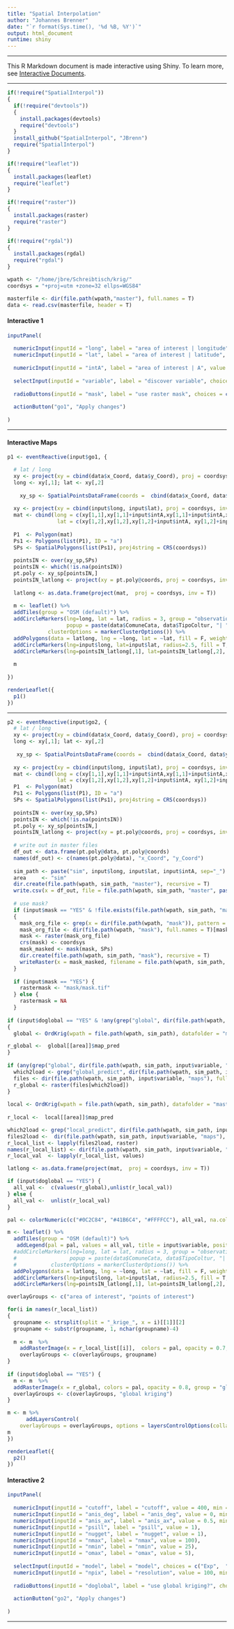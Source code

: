 ```yaml
---
title: "Spatial Interpolation"
author: "Johannes Brenner"
date: "`r format(Sys.time(), '%d %B, %Y')`"
output: html_document
runtime: shiny
---
```


***

This R Markdown document is made interactive using Shiny. To learn more, see [Interactive Documents](http://rmarkdown.rstudio.com/authoring_shiny.html).

***

```r

if(!require("SpatialInterpol"))
{
  if(!require("devtools"))
  {
    install.packages(devtools)
    require("devtools")
  }
  install_github("SpatialInterpol", "JBrenn")
  require("SpatialInterpol")
}

if(!require("leaflet"))
{
  install.packages(leaflet)
  require("leaflet")
}

if(!require("raster"))
{
  install.packages(raster)
  require("raster")
}

if(!require("rgdal"))
{
  install.packages(rgdal)
  require("rgdal")
}

wpath <- "/home/jbre/Schreibtisch/krig/"
coordsys = "+proj=utm +zone=32 ellps=WGS84"

masterfile <- dir(file.path(wpath,"master"), full.names = T)
data <- read.csv(masterfile, header = T)

```

#### Interactive 1

```r
inputPanel(
  
  numericInput(inputId = "long", label = "area of interest | longitude", value = 11.14),
  numericInput(inputId = "lat", label = "area of interest | latitude", value = 46.47),
  
  numericInput(inputId = "intA", label = "area of interest | A", value = 11000, min = 0, max = 100000, step = 1), 
  
  selectInput(inputId = "variable", label = "discover variable", choices = dimnames(data)[[2]][c(7,8,10:17)], selected = "Humus____"),
  
  radioButtons(inputId = "mask", label = "use raster mask", choices = c("YES","NO"), selected = "YES"),
  
  actionButton("go1", "Apply changes")
  
)

```

***

#### Interactive Maps

```r

p1 <- eventReactive(input$go1, {

  # lat / long
  xy <- project(xy = cbind(data$x_Coord, data$y_Coord), proj = coordsys, inv = T)
  long <- xy[,1]; lat <- xy[,2]
  
    xy_sp <- SpatialPointsDataFrame(coords =  cbind(data$x_Coord, data$y_Coord), proj4string = CRS(coordsys), data = data[,c("FID",input$variable)])
  
  xy <- project(xy = cbind(input$long, input$lat), proj = coordsys, inv = F)
  mat <- cbind(long = c(xy[1,1],xy[1,1]+input$intA,xy[1,1]+input$intA,xy[1,1]), 
                lat = c(xy[1,2],xy[1,2],xy[1,2]+input$intA, xy[1,2]+input$intA))
  
  P1  <- Polygon(mat)
  Ps1 <- Polygons(list(P1), ID = "a")
  SPs <- SpatialPolygons(list(Ps1), proj4string = CRS(coordsys))
  
  pointsIN <- over(xy_sp,SPs)
  pointsIN <- which(!is.na(pointsIN))
  pt.poly <- xy_sp[pointsIN,]  
  pointsIN_latlong <- project(xy = pt.poly@coords, proj = coordsys, inv = T)
  
  latlong <- as.data.frame(project(mat,  proj = coordsys, inv = T))
  
  m <- leaflet() %>%  
  addTiles(group = "OSM (default)") %>%
  addCircleMarkers(lng=long, lat = lat, radius = 3, group = "observations", opacity = .5, color = "orange",
                   popup = paste(data$ComuneCata, data$TipoColtur, "| ", input$variable, data[,input$variable]),
             clusterOptions = markerClusterOptions()) %>%
  addPolygons(data = latlong, lng = ~long, lat = ~lat, fill = F, weight = 2, color = "#FFFFCC", group = "area of interest")  %>% 
  addCircleMarkers(lng=input$long, lat=input$lat, radius=2.5, fill = T, color = "red", popup = "input point") %>%
  addCircleMarkers(lng=pointsIN_latlong[,1], lat=pointsIN_latlong[,2], radius=1.5, fill = F, color = "grey", group = "points of interest")
  
  m
  
})

renderLeaflet({
  p1()
})

```
  
***

```r

p2 <- eventReactive(input$go2, {
  # lat / long
  xy <- project(xy = cbind(data$x_Coord, data$y_Coord), proj = coordsys, inv = T)
  long <- xy[,1]; lat <- xy[,2]
  
   xy_sp <- SpatialPointsDataFrame(coords =  cbind(data$x_Coord, data$y_Coord), proj4string = CRS(coordsys), data = data[,c("FID",input$variable)])
  
  xy <- project(xy = cbind(input$long, input$lat), proj = coordsys, inv = F)
  mat <- cbind(long = c(xy[1,1],xy[1,1]+input$intA,xy[1,1]+input$intA,xy[1,1]), 
                lat = c(xy[1,2],xy[1,2],xy[1,2]+input$intA, xy[1,2]+input$intA))
  P1  <- Polygon(mat)
  Ps1 <- Polygons(list(P1), ID = "a")
  SPs <- SpatialPolygons(list(Ps1), proj4string = CRS(coordsys))
  
  pointsIN <- over(xy_sp,SPs)
  pointsIN <- which(!is.na(pointsIN))
  pt.poly <- xy_sp[pointsIN,]  
  pointsIN_latlong <- project(xy = pt.poly@coords, proj = coordsys, inv = T)
  
  # write out in master files
  df_out <- data.frame(pt.poly@data, pt.poly@coords)
  names(df_out) <- c(names(pt.poly@data), "x_Coord", "y_Coord")
  
  sim_path <- paste("sim", input$long, input$lat, input$intA, sep="_")
  area     <- "sim"
  dir.create(file.path(wpath, sim_path, "master"), recursive = T)
  write.csv(x = df_out, file = file.path(wpath, sim_path, "master", paste("masterfile_",area,".txt",sep="")), row.names = F, quote = F)
  
  # use mask?
  if (input$mask == "YES" & !file.exists(file.path(wpath, sim_path, "mask", "mask.tif")))
  {
    mask_org_file <- grep(x = dir(file.path(wpath, "mask")), pattern = ".tif")[1]
    mask_org_file <- dir(file.path(wpath, "mask"), full.names = T)[mask_org_file]
    mask <- raster(mask_org_file)
    crs(mask) <- coordsys
    mask_masked <- mask(mask, SPs)
    dir.create(file.path(wpath, sim_path, "mask"), recursive = T)
    writeRaster(x = mask_masked, filename = file.path(wpath, sim_path, "mask", "mask.tif"))
  }
  
  if (input$mask == "YES") {
    rastermask <- "mask/mask.tif"            
  } else {
    rastermask = NA
  }
  
if (input$doglobal == "YES" & !any(grep("global", dir(file.path(wpath, sim_path, input$variable, "maps")))))
{
  global <- OrdKrig(wpath = file.path(wpath, sim_path), datafolder = "master", rastermask = rastermask, local = FALSE, variable = input$variable, inverseDistWeigths = FALSE, npix = input$npix, cutoff = input$cutoff, anis_deg = input$anis_deg, anis_ax = input$anis_ax, psill = input$psill, nugget = input$nugget, nmax = input$nmax, nmin = input$nmin, omax = input$omax, model = input$model, validation = FALSE)

r_global <-  global[[area]]$map_pred
}
  
if (any(grep("global", dir(file.path(wpath, sim_path, input$variable, "maps"))))) {
  which2load <- grep("global_predict", dir(file.path(wpath, sim_path, input$variable, "maps")))
  files <- dir(file.path(wpath, sim_path, input$variable, "maps"), full.names = T)
  r_global <- raster(files[which2load])
}  
  
local <- OrdKrig(wpath = file.path(wpath, sim_path), datafolder = "master", rastermask = rastermask, local = TRUE, variable = input$variable, inverseDistWeigths = FALSE, npix = input$npix, cutoff = input$cutoff, anis_deg = input$anis_deg, anis_ax = input$anis_ax, psill = input$psill, nugget = input$nugget, nmax = input$nmax, nmin = input$nmin, omax = input$omax, model = input$model, validation = FALSE)
  
r_local <-  local[[area]]$map_pred

which2load <- grep("local_predict", dir(file.path(wpath, sim_path, input$variable, "maps")))
files2load <-  dir(file.path(wpath, sim_path, input$variable, "maps"), full.names = T)[which2load]
r_local_list <- lapply(files2load, raster)
names(r_local_list) <- dir(file.path(wpath, sim_path, input$variable, "maps"))[which2load]
r_local_val  <- lapply(r_local_list, values)

latlong <- as.data.frame(project(mat,  proj = coordsys, inv = T))

if (input$doglobal == "YES") {
  all_val <-  c(values(r_global),unlist(r_local_val))
} else {
  all_val <-  unlist(r_local_val)
}

pal <- colorNumeric(c("#0C2C84", "#41B6C4", "#FFFFCC"), all_val, na.color = "transparent")

m <- leaflet() %>%  
  addTiles(group = "OSM (default)") %>%
   addLegend(pal = pal, values = all_val, title = input$variable, position = "topleft")  %>% 
  #addCircleMarkers(lng=long, lat = lat, radius = 3, group = "observations", opacity = .5, color = "orange",
  #                 popup = paste(data$ComuneCata, data$TipoColtur, "| ", input$variable, data[,input$variable]),
  #           clusterOptions = markerClusterOptions()) %>%
  addPolygons(data = latlong, lng = ~long, lat = ~lat, fill = F, weight = 2, color = "#FFFFCC", group = "area of interest")  %>% 
  addCircleMarkers(lng=input$long, lat=input$lat, radius=2.5, fill = T, color = "red", popup = "input point") %>%
  addCircleMarkers(lng=pointsIN_latlong[,1], lat=pointsIN_latlong[,2], radius=1.5, fill = F, color = "grey", group = "points of interest", opacity = .2)

overlayGroups <- c("area of interest", "points of interest")

for(i in names(r_local_list))
{
  groupname <- strsplit(split = "_krige_", x = i)[[1]][2]
  groupname <- substr(groupname, 1, nchar(groupname)-4)
  
  m <- m  %>% 
    addRasterImage(x = r_local_list[[i]],  colors = pal, opacity = 0.7, group = groupname)
    overlayGroups <- c(overlayGroups, groupname)
}
  
if (input$doglobal == "YES") {
  m <- m  %>% 
  addRasterImage(x = r_global, colors = pal, opacity = 0.8, group = "global kriging")
  overlayGroups <- c(overlayGroups, "global kriging")
}

m <- m %>%
      addLayersControl(
    overlayGroups = overlayGroups, options = layersControlOptions(collapsed = FALSE))
m  
})

renderLeaflet({
  p2()
})

```

#### Interactive 2

```r
inputPanel(
  
  numericInput(inputId = "cutoff", label = "cutoff", value = 400, min = 0, max = 10000, step = 1),
  numericInput(inputId = "anis_deg", label = "anis_deg", value = 0, min = 0, max = 360, step = 1), 
  numericInput(inputId = "anis_ax", label = "anis_ax", value = 0.5, min = 0, max = 1, step = 0.01), 
  numericInput(inputId = "psill", label = "psill", value = 1),
  numericInput(inputId = "nugget", label = "nugget", value = 1),
  numericInput(inputId = "nmax", label = "nmax", value = 100),
  numericInput(inputId = "nmin", label = "nmin", value = 25),
  numericInput(inputId = "omax", label = "omax", value = 5),
  
  selectInput(inputId = "model", label = "model", choices = c("Exp",  "Sph", "Gau", "Mat"), selected = "Sph"),
  numericInput(inputId = "npix", label = "resolution", value = 100, min = 0, max = 1000, step = 1),
  
  radioButtons(inputId = "doglobal", label = "use global kriging?", choices = c("YES","NO"), selected = "NO"),
  
  actionButton("go2", "Apply changes")
  
)

```

***

